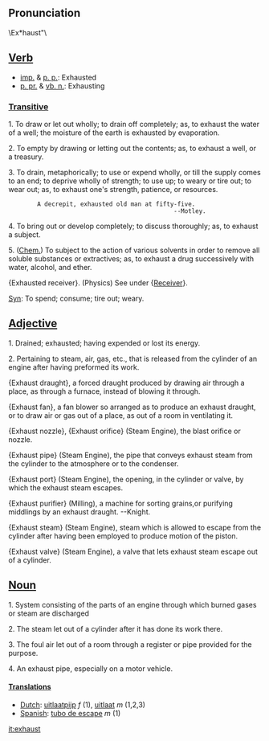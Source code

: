 ==Pronunciation==

\Ex*haust"\

==[[Verb]]==

*[[imp.]] & [[p. p.]]: Exhausted
*[[p. pr.]] & [[vb. n.]]: Exhausting

===[[Transitive]]===

1. To draw or let out wholly; to drain off completely; as, to exhaust the water of a well; the moisture of the earth is exhausted by evaporation.

2. To empty by drawing or letting out the contents; as, to exhaust a well, or a treasury.

3. To drain, metaphorically; to use or expend wholly, or till the supply comes to an end; to deprive wholly of strength; to use up; to weary or tire out; to wear out; as, to exhaust one's strength, patience, or resources.

         A decrepit, exhausted old man at fifty-five.
                                               --Motley.

4. To bring out or develop completely; to discuss thoroughly; as, to exhaust a subject.

5. ([[Chem.]]) To subject to the action of various solvents in order to remove all soluble substances or extractives; as, to exhaust a drug successively with water, alcohol, and ether.

{Exhausted receiver}. (Physics) See under {[[Receiver]]}.

[[Syn]]: To spend; consume; tire out; weary.

==[[Adjective]]==

1. Drained; exhausted; having expended or lost its energy.

2. Pertaining to steam, air, gas, etc., that is released from the cylinder of an engine after having preformed its work.

{Exhaust draught}, a forced draught produced by drawing air through a place, as through a furnace, instead of blowing it through.

{Exhaust fan}, a fan blower so arranged as to produce an exhaust draught, or to draw air or gas out of a place, as out of a room in ventilating it.

{Exhaust nozzle}, {Exhaust orifice} (Steam Engine), the blast orifice or nozzle.

{Exhaust pipe} (Steam Engine), the pipe that conveys exhaust steam from the cylinder to the atmosphere or to the condenser.

{Exhaust port} (Steam Engine), the opening, in the cylinder or valve, by which the exhaust steam escapes.

{Exhaust purifier} (Milling), a machine for sorting grains,or purifying middlings by an exhaust draught. --Knight.

{Exhaust steam} (Steam Engine), steam which is allowed to escape from the cylinder after having been employed to produce motion of the piston.

{Exhaust valve} (Steam Engine), a valve that lets exhaust steam escape out of a cylinder.


==[[Noun]]==

1. System consisting of the parts of an engine through which burned gases or steam are discharged 

2. The steam let out of a cylinder after it has done its work there.

3. The foul air let out of a room through a register or pipe provided for the purpose.

4. An exhaust pipe, especially on a motor vehicle.

====[[Translation]]s====
*[[Dutch]]: [[uitlaatpijp]] ''f'' (1), [[uitlaat]] ''m'' (1,2,3)
*[[Spanish]]: [[tubo de escape]] ''m'' (1)

[[it:exhaust]]